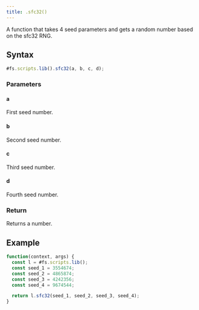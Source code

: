 ```yaml
---
title: .sfc32()
---
```


A function that takes 4 seed parameters and gets a random number based on the sfc32 RNG.

## Syntax

```js
#fs.scripts.lib().sfc32(a, b, c, d);
```

### Parameters

#### a

First seed number.

#### b

Second seed number.

#### c

Third seed number.

#### d

Fourth seed number.

### Return

Returns a number.

## Example

```js
function(context, args) {
  const l = #fs.scripts.lib();
  const seed_1 = 3554674;
  const seed_2 = 4865874;
  const seed_3 = 4242356;
  const seed_4 = 9674544;

  return l.sfc32(seed_1, seed_2, seed_3, seed_4);
}
```
